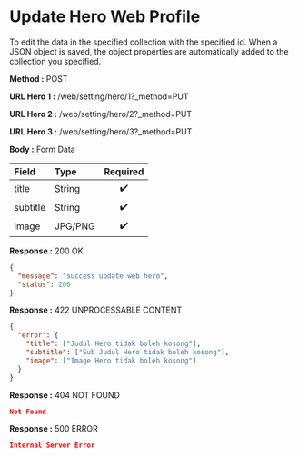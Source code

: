 
# Update Hero Web Profile

To edit the data in the specified collection with the specified id.
When a JSON object is saved, the object properties are automatically added to the collection you specified.

**Method :** <Badge variant="success">POST</Badge>

**URL Hero 1 :** <Badge variant="dark">/web/setting/hero/1?\_method=PUT</Badge>

**URL Hero 2 :** <Badge variant="dark">/web/setting/hero/2?\_method=PUT</Badge>

**URL Hero 3 :** <Badge variant="dark">/web/setting/hero/3?\_method=PUT</Badge>

**Body :** <Badge variant="warning">Form Data</Badge>

| Field    | Type    | Required |
| :------- | :------ | :------: |
| title    | String  |    ✔️    |
| subtitle | String  |    ✔️    |
| image    | JPG/PNG |    ✔️    |

**Response :** <BadgeOutline variant="success">200 OK</BadgeOutline>

```json
{
  "message": "success update web hero",
  "status": 200
}
```

**Response :** <BadgeOutline variant="info">422 UNPROCESSABLE CONTENT</BadgeOutline>

```json
{
  "error": {
    "title": ["Judul Hero tidak boleh kosong"],
    "subtitle": ["Sub Judul Hero tidak boleh kosong"],
    "image": ["Image Hero tidak boleh kosong"]
  }
}
```

**Response :** <BadgeOutline variant="warning">404 NOT FOUND</BadgeOutline>

```json
Not Found
```

**Response :** <BadgeOutline variant="danger">500 ERROR</BadgeOutline>

```json
Internal Server Error
```

